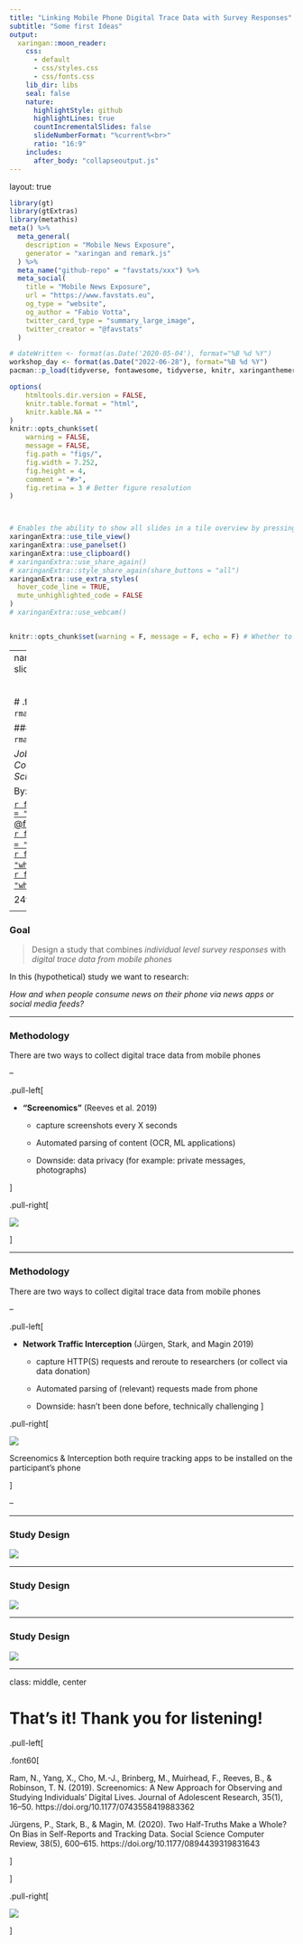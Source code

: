 ```yaml
---
title: "Linking Mobile Phone Digital Trace Data with Survey Responses"
subtitle: "Some first Ideas"
output: 
  xaringan::moon_reader:
    css:
      - default
      - css/styles.css
      - css/fonts.css
    lib_dir: libs
    seal: false
    nature:
      highlightStyle: github
      highlightLines: true
      countIncrementalSlides: false
      slideNumberFormat: "%current%<br>"
      ratio: "16:9"
    includes:
      after_body: "collapseoutput.js"
---
```



layout: true

<style>
.onehundredtwenty {
  font-size: 120%;
   }

<style>
.ninety {
  font-size: 90%;
   }

.eightyfive {
  font-size: 85%;
   }
   
.eighty {
  font-size: 80%;
   }
   
.seventyfive {
  font-size: 75%;
   }
   
.seventy {
  font-size: 70%;
   }
   
.fifty {
  font-size: 50%;
   }
   
.forty {
  font-size: 40%;
   }
</style>


```r

library(gt)
library(gtExtras)
library(metathis)
meta() %>%
  meta_general(
    description = "Mobile News Exposure",
    generator = "xaringan and remark.js"
  ) %>%
  meta_name("github-repo" = "favstats/xxx") %>%
  meta_social(
    title = "Mobile News Exposure",
    url = "https://www.favstats.eu",
    og_type = "website",
    og_author = "Fabio Votta",
    twitter_card_type = "summary_large_image",
    twitter_creator = "@favstats"
  )
```



```r
# dateWritten <- format(as.Date('2020-05-04'), format="%B %d %Y")
workshop_day <- format(as.Date("2022-06-28"), format="%B %d %Y")
pacman::p_load(tidyverse, fontawesome, tidyverse, knitr, xaringanthemer)

options(
    htmltools.dir.version = FALSE,
    knitr.table.format = "html",
    knitr.kable.NA = ""
)
knitr::opts_chunk$set(
    warning = FALSE,
    message = FALSE,
    fig.path = "figs/",
    fig.width = 7.252,
    fig.height = 4,
    comment = "#>",
    fig.retina = 3 # Better figure resolution
)



# Enables the ability to show all slides in a tile overview by pressing "o"
xaringanExtra::use_tile_view()
xaringanExtra::use_panelset()
xaringanExtra::use_clipboard()
# xaringanExtra::use_share_again()
# xaringanExtra::style_share_again(share_buttons = "all")
xaringanExtra::use_extra_styles(
  hover_code_line = TRUE,
  mute_unhighlighted_code = FALSE
)
# xaringanExtra::use_webcam()


knitr::opts_chunk$set(warning = F, message = F, echo = F) # Whether to display errors
```



---
name: title-slide
class: title-slide, center, middle


<div class="my-logo-right"></div> 

<br>

# .font100[`r rmarkdown::metadata$title`]

### .font90[`r rmarkdown::metadata$subtitle`]

*Job Interview for Postdoc in Computational Communication Science*

By: Fabio Votta

[`r fa(name = "mastodon", fill = "white")` @favstats@fosstodon.org](https://fosstodon.org/@favstats)<br>
[`r fa(name = "twitter", fill = "white")` @favstats](http://twitter.com/favstats)<br>
[`r fa(name = "github", fill = "white")` @favstats](http://github.com/favstats)<br>
[`r fa(name = "globe", fill = "white")` favstats.eu](https://www.favstats.eu)


24th February 2023

<!-- .fifty[Link to slides: [favstats.github.io/WarwickSpringCamp_QTA/slides/day1/](https://favstats.github.io/WarwickSpringCamp_QTA/slides/day1/)] -->


---

### Goal


> Design a study that combines *individual level survey responses* with *digital trace data from mobile phones*


In this (hypothetical) study we want to research:


*How and when people consume news on their phone via news apps or social media feeds?*

---

### Methodology

There are two ways to collect digital trace data from mobile phones

--

.pull-left[

+ **"Screenomics"** (Reeves et al. 2019)

    + capture screenshots every X seconds
    
    + Automated parsing of content (OCR, ML applications)
    
    + Downside: data privacy (for example: private messages, photographs)

]

.pull-right[

![](images/screenome.jpg)


]






---


### Methodology

There are two ways to collect digital trace data from mobile phones

--

.pull-left[

+ **Network Traffic Interception** (Jürgen, Stark, and Magin 2019)

    + capture HTTP(S) requests and reroute to researchers (or collect via data donation)
    
    + Automated parsing of (relevant) requests made from phone
    
    + Downside: hasn't been done before, technically challenging
]

.pull-right[



![](images/requests.jpg)


Screenomics & Interception both require tracking apps to be installed on the participant's phone



]

--




---

### Study Design

![](images/Example Study Design1.png)

---

### Study Design

![](images/Example Study Design2.png)

---

### Study Design

![](images/Example Study Design3.png)




---

class: middle, center

# That's it! Thank you for listening!


<!-- <div style="text-align: center;"> -->
<!--     <div style="display: inline-block; text-align: left;"> -->
<!-- <p align="left">`r icons::icon_style(icons::fontawesome("twitter"),fill="blue")`&nbsp;@favstats <br> `r icons::icon_style(icons::fontawesome("mastodon"),fill="#615ff7")`&nbsp;@favstats@fosstodon.org</p> -->
<!--     </div> -->
<!-- </div> -->

.pull-left[


.font60[

Ram, N., Yang, X., Cho, M.-J., Brinberg, M., Muirhead, F., Reeves, B., & Robinson, T. N. (2019). Screenomics: A New Approach for Observing and Studying Individuals’ Digital Lives. Journal of Adolescent Research, 35(1), 16–50. https://doi.org/10.1177/0743558419883362

Jürgens, P., Stark, B., & Magin, M. (2020). Two Half-Truths Make a Whole? On Bias in Self-Reports and Tracking Data. Social Science Computer Review, 38(5), 600–615. https://doi.org/10.1177/0894439319831643

]




]

.pull-right[

![](https://149363654.v2.pressablecdn.com/wp-content/uploads/2018/07/cat-gif.gif")


]





